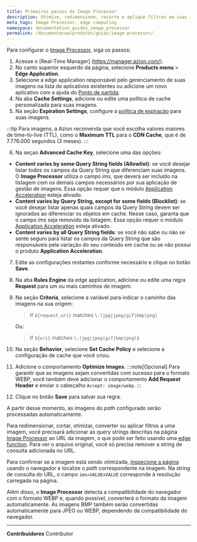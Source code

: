 ```yaml
---
title: Primeiros passos do Image Processor
description: Otimize, redimensione, recorte e aplique filtros em suas imagens automaticamente, proporcionando mais velocidade e dinamismo à experiência do seu usuário nas suas aplicações web.
meta_tags: Image Processor, edge computing
namespace: documentation_guides_image_processor
permalink: /documentacao/produtos/guias/image-processor/
---
```


Para configurar o [Image Processor](/documentacao/produtos/edge-application/image-processor/), siga os passos:

1. Acesse o [Real-Time Manager] (https://manager.azion.com/).
2. No canto superior esquerdo da página, selecione **Products menu** > **Edge Application**.
3. Selecione a edge application responsável pelo gerenciamento de suas imagens na lista de aplicativos existentes ou adicione um novo aplicativo com a ajuda do [Ponto de partida](/pt-br/documentacao/produtos/ponto-de-partida/).
4. Na aba **Cache Settings**, adicione ou edite uma política de cache personalizada para suas imagens.
5. Na seção **Expiration Settings**, configure a [política de expiração](/pt-br/documentacao/produtos/edge-application/cache-settings/#browser-cache-settings) para suas imagens.

:::tip
Para imagens, a Azion recomenda que você escolha valores maiores de time-to-live (TTL), como o **Maximum TTL** para o **CDN Cache**, que é de 7.776.000 segundos (3 meses).
:::

6. Na seçao **Advanced Cache Key**, selecione uma das opções:

  - **Content varies by some Query String fields (Allowlist)**: se você desejar listar todos os campos da Query String que diferenciam suas imagens. O **Image Processor** utiliza o campo *ims*, que deverá ser incluído na listagem com os demais campos necessários por sua aplicação de gestão de imagens. Essa opção requer que o módulo [Application Acceleration](/pt-br/documentacao/produtos/edge-application/application-acceleration/) esteja ativado.
  - **Content varies by Query String, except for some fields (Blocklist)**: se você desejar listar apenas quais campos da Query String devem ser ignorados ao diferenciar os objetos em cache. Nesse caso, garanta que o campo *ims* seja removido da listagem. Essa opção requer o módulo [Application Acceleration](/pt-br/documentacao/produtos/edge-application/application-acceleration/) esteja ativado.
  - **Content varies by all Query String fields**: se você não sabe ou não se sente seguro para listar os campos da Query String que são responsáveis pela variação do seu conteúdo em cache ou se não possui o produto **Application Acceleration**.

7. Edite as configurações restantes conforme necessário e clique no botão **Save**.
8. Na aba **Rules Engine** da edge application, adicione ou edite uma regra **Request** para um ou mais caminhos de imagem.
9. Na seção **Criteria**, selecione a variável para indicar o caminho das imagens na sua origem:

    > If `${request_uri}` matches `\.(jpg|jpeg|gif|bmp|png)`

    Ou:

    > If `${uri}` matches `\.(jpg|jpeg|gif|bmp|png)$`

10. Na seção **Behavior**, selecione **Set Cache Policy** e selecione a configuração de cache que você criou.
11. Adicione o comportamento **Optimize Images**.
:::note[Opcional]
Para garantir que as imagens sejam convertidas com sucesso para o formato WEBP, você também deve adicionar o comportamento **Add Request Header** e enviar o cabeçalho `Accept: image/webp`.
:::
12. Clique no botão **Save** para salvar sua regra.

A partir desse momento, as imagens do *path* configurado serão processadas automaticamente. 

Para redimensionar, cortar, otimizar, converter ou aplicar filtros a uma imagem, você precisará adicionar as query strings descritas na página [Image Processor](/documentacao/produtos/edge-application/image-processor/) ao URL da imagem, o que pode ser feito usando uma [edge function](/documentacao/produtos/edge-application/edge-functions/). Para ver o arquivo original, você só precisa remover a string de consulta adicionada no URL.

Para confirmar se a imagem está sendo otimizada, [inspecione a página](https://developer.mozilla.org/en-US/docs/Learn/Common_questions/What_are_browser_developer_tools) usando o navegador e localize o *path* correspondente na imagem. Na string de consulta do URL, o campo `ims=VALUExVALUE` corresponde à resolução carregada na página.

Além disso, o **Image Processor** detecta a compatibilidade do navegador com o formato WEBP e, quando possível, converterá o formato da imagem automaticamente. As imagens BMP também serão convertidas automaticamente para JPEG ou WEBP, dependendo da compatibilidade do navegador.



---


**Contribuidores** <ContributorList>Contributor</ContributorList>

